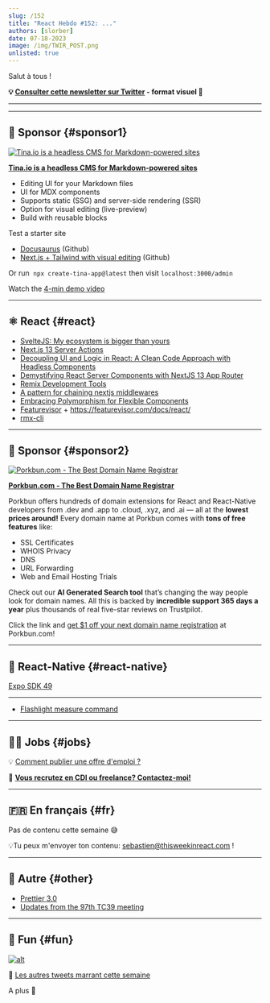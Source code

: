```yaml
---
slug: /152
title: "React Hebdo #152: ..."
authors: [slorber]
date: 07-18-2023
image: /img/TWIR_POST.png
unlisted: true
---
```


Salut à tous !

<Todo />

<!-- truncate -->

**💡 [Consulter cette newsletter sur Twitter](https://slo.im/thread) - format visuel 🎨**

---


<Support />

---

## 💸 Sponsor {#sponsor1}

[![Tina.io is a headless CMS for Markdown-powered sites](/emails/issues/140/tinacms.jpg)](https://tina.io/?utm_source=newsletter&utm_term=this-week-in-react)

**[Tina.io is a headless CMS for Markdown-powered sites](https://tina.io/?utm_source=newsletter&utm_term=this-week-in-react)**

- Editing UI for your Markdown files
- UI for MDX components
- Supports static (SSG) and server-side rendering (SSR)
- Option for visual editing (live-preview)
- Build with reusable blocks

Test a starter site

- [Docusaurus](https://github.com/tinacms/tinasaurus) (Github)
- [Next.js + Tailwind with visual editing](https://github.com/tinacms/tina-cloud-starter) (Github)

Or run  `npx create-tina-app@latest` then visit `localhost:3000/admin`

Watch the [4-min demo video](https://www.youtube.com/watch?v=zRkeKSZjlyw)

---

## ⚛️ React {#react}

- [SvelteJS: My ecosystem is bigger than yours](https://hackmd.io/@roguegpu/r1RKQMdt3)
- [Next.js 13 Server Actions](https://www.thisdot.co/blog/next-js-13-server-actions/)
- [Decoupling UI and Logic in React: A Clean Code Approach with Headless Components](https://itnext.io/decoupling-ui-and-logic-in-react-a-clean-code-approach-with-headless-components-82e46b5820c)
- [Demystifying React Server Components
  with NextJS 13 App Router](https://demystifying-rsc.vercel.app/)
- [Remix Development Tools](https://twitter.com/AlemTuzlak59192/status/1680538200702369794)
- [A pattern for chaining nextjs middlewares](https://raphael.badia.cc/posts/a-pattern-for-chaining-middlewares)
- [Embracing Polymorphism for Flexible Components](https://brightinventions.pl/blog/embracing-polymorphism-for-flexible-components/)
- [Featurevisor](https://github.com/fahad19/featurevisor) + https://featurevisor.com/docs/react/
- [rmx-cli](https://github.com/kiliman/rmx-cli)

<Todo />

<SubscribeFormEmbed placement="middle" />

---

## 💸 Sponsor {#sponsor2}

[![Porkbun.com - The Best Domain Name Registrar](/emails/issues/150/porkbun.png)](https://porkbun.com/?coupon=TWIREACT&utm_source=TWIREACT&utm_medium=Newsletter&utm_campaign=twirjune2023)

**[Porkbun.com - The Best Domain Name Registrar](https://porkbun.com/?coupon=TWIREACT&utm_source=TWIREACT&utm_medium=Newsletter&utm_campaign=twirjune2023)**

Porkbun offers hundreds of domain extensions for React and React-Native developers from .dev and .app to .cloud, .xyz, and .ai — all at the **lowest prices around!** Every domain name at Porkbun comes with **tons of free features** like:

- SSL Certificates
- WHOIS Privacy
- DNS
- URL Forwarding
- Web and Email Hosting Trials

Check out our **AI Generated Search tool** that’s changing the way people look for domain names. All this is backed by **incredible support 365 days a year** plus thousands of real five-star reviews on Trustpilot.

Click the link and [get $1 off your next domain name registration](https://porkbun.com/?coupon=TWIREACT&utm_source=TWIREACT&utm_medium=Newsletter&utm_campaign=twirjune2023) at Porkbun.com!

---

## 📱 React-Native {#react-native}

[Expo SDK 49](https://blog.expo.dev/expo-sdk-49-c6d398cdf740)

---

- [Flashlight measure command](https://twitter.com/almouro/status/1676202443346944000)

---

## 🧑‍💻 Jobs {#jobs}

<Todo />

💡 [Comment publier une offre d'emploi ?](https://thisweekinreact.com/fr/sponsor)

🏢 **[Vous recrutez en CDI ou freelance? Contactez-moi!](https://qq4ph6n1rk0.typeform.com/to/qjSZ38dQ#email={{subscriber.email_address}})**

---

## 🇫🇷 En français {#fr}

Pas de contenu cette semaine 😅

💡Tu peux m'envoyer ton contenu: [sebastien@thisweekinreact.com](mailto:sebastien@thisweekinreact.com?subject=Contenu%20en%20fran%C3%A7ais) !

<Todo />

---

## 🔀 Autre {#other}

- [Prettier 3.0](https://prettier.io/blog/2023/07/05/3.0.0.html)
- [Updates from the 97th TC39 meeting](https://dev.to/hemanth/updates-from-the-97th-tc39-meeting-1cnj)

---

## 🤭 Fun {#fun}

<Todo />

[![alt](/emails/issues/122/meme.jpg)](https://twitter.com/TODOTODOTODOTODOTODOTODOTODOTODOTODOTODO)

🤣 [Les autres tweets marrant cette semaine](https://twitter.com/TODOTODOTODOTODOTODOTODOTODOTODOTODOTODO)

A plus 👋
